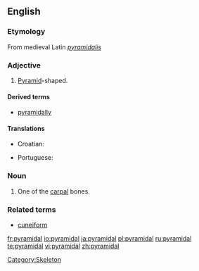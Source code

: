 ==English==

===Etymology===
From medieval Latin ''[[pyramidalis]]''

===Adjective===
{{en-adj|-}}

# {{geometry}} [[pyramid|Pyramid]]-shaped.

====Derived terms====
*[[pyramidally]]

====Translations====
{{trans-top|pyramid-shaped}}
* Croatian: {{t|hr|piramidalan|alt=pȉramidālan}}
{{trans-mid}}
* Portuguese: {{t|pt|piramidal}}
{{trans-bottom}}

===Noun===
{{en-noun}}

# {{anatomy}} One of the [[carpal]] bones.

===Related terms===
*[[cuneiform]]

[[Category:Skeleton]]

[[fr:pyramidal]]
[[io:pyramidal]]
[[ja:pyramidal]]
[[pl:pyramidal]]
[[ru:pyramidal]]
[[te:pyramidal]]
[[vi:pyramidal]]
[[zh:pyramidal]]